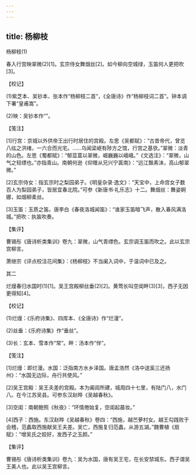 ```yaml
---
---
---
```

title: 杨柳枝
---



杨柳枝(1)


春入行宫映翠微(2)[1]。玄宗侍女舞烟丝[2]。如今柳向空城绿，玉笛何人更把吹[3]。





【校记】


(1)紫芝本、吴钞本、张本作“杨柳枝二首”，《全唐诗》作“杨柳枝词二首”。钟本调下署“皇甫嵩”。

(2)映：吴钞本作“”。





【笺注】


[1]行宫：京城以外供帝王出行时居住的宫殿。左思《吴都赋》：“古昔帝代，曾览八纮之洪绪，一六合而光宅。……乌闻梁岷有陟方之馆，行宫之基欤。”翠微：淡青的山色。左思《蜀都赋》：“郁葐蒀以翠微，崛巍巍以峨峨。”《文选注》：“翠微，山气之轻缥也。”亦指青山。南朝何逊《仰赠从兄兴宁寘南》：“远江飘素沫，高山郁翠微。”

[2]玄宗侍女：指玄宗时之梨园弟子。《明皇杂录·逸文》：“天宝中，上命宫女子数百人为梨园弟子，皆居宜春北院。”可参《新唐书·礼乐志》十二。舞烟丝：舞姿婀娜，如烟柳柔丝。

[3]玉笛：玉质之笛。唐李白《春夜洛城闻笛》：“谁家玉笛暗飞声，散入春风满洛城。”把吹：执笛吹奏。





【集评】


曹锡彤《唐诗析类集训》卷九：翠微，山气青缥色。玄宗调玉笛而吹之。此以玄宗宫柳言。

萧继宗《评点校注花间集》：《杨柳枝》不当阑入词中，于温词中已及之。





其二


烂熳春归水国时(1)[1]。吴王宫殿柳丝垂(2)[2]。黄莺长叫空闺畔(3)[3]，西子无因更得知[4]。





【校记】


(1)烂熳：《乐府诗集》、四库本、《全唐诗》作“烂漫”。

(2)丝垂：《乐府诗集》作“垂丝”。

(3)长：玄本、雪本作“常”。畔：汤本作“伴”。





【笺注】


[1]烂熳：即烂漫。水国：泛指南方水乡泽国。唐孟浩然《洛中送奚三还扬州》：“水国无边际，舟行共使风。”

[2]吴王宫殿：吴王夫差的宫殿。本为阖闾所建，城周四十七里，有陆门八，水门八。在今江苏吴县。可参东汉赵晔《吴越春秋》。

[3]空闺：南朝鲍照《秋夜》：“环情倦始复，空闺起晨妆。”

[4]西子：西施。东汉赵晔《吴越春秋》卷四：“西施，越苎萝村女。越王勾践败于会稽，范蠡取西施献吴王夫差。吴亡，西施复归范蠡，从游五湖。”魏曹植《扇赋》：“增吴氏之姣好，发西子之玉颜。”





【集评】


曹锡彤《唐诗析类集训》卷九：吴为水国，唐有吴王宅，在长安禁城东。西子谓吴王美人也。此以吴王宫柳言。